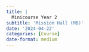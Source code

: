 ```yaml
---
title: |
  Minicourse Year 2
subtitle: 'Mission Hall (MB)'
date: '2024-04-22'
categories: [Course]
date-format: medium 
---
```



